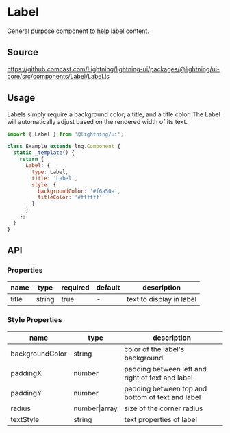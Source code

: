 
# Label

General purpose component to help label content.

## Source

https://github.comcast.com/Lightning/lightning-ui/packages/@lightning/ui-core/src/components/Label/Label.js

## Usage

Labels simply require a background color, a title, and a title color. The Label will automatically adjust based on the rendered width of its text.

```js
import { Label } from '@lightning/ui';

class Example extends lng.Component {
  static _template() {
    return {
      Label: {
        type: Label,
        title: 'Label',
        style: {
          backgroundColor: '#f6a50a',
          titleColor: '#ffffff'
        }
      }
    };
  }
}
```

<Canvas>
  <Story id="elements-label--basic" />
</Canvas>

## API

### Properties

| name  | type   | required | default | description              |
| ----- | ------ | -------- | ------- | ------------------------ |
| title | string | true     | -       | text to display in label |

### Style Properties

| name            | type          | description                                      |
| --------------- | ------------- | ------------------------------------------------ |
| backgroundColor | string        | color of the label's background                  |
| paddingX        | number        | padding between left and right of text and label |
| paddingY        | number        | padding between top and bottom of text and label |
| radius          | number\|array | size of the corner radius                        |
| textStyle       | string        | text properties of label                         |
